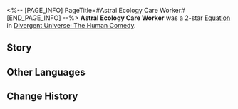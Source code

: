 <%-- [PAGE_INFO]
PageTitle=#Astral Ecology Care Worker#
[END_PAGE_INFO] --%>
{{Removed|Equation}}
{{Equation Infobox
|period   = The Human Comedy
|rarity   = 2
|path1    = Erudition*5
|path2    = Preservation*3
|effect   = Increases Ultimate DMG taken by enemy targets by {{Color|h|75%}}. Charges "{{Trait|Brain in a Vat}}" by {{Color|h|12%}} when Shielded characters are attacked.
|mentions = Interastral Peace Corporation
}}
'''Astral Ecology Care Worker''' was a 2-star [[Divergent Universe: The Human Comedy/Equatoins|Equation]] in [[Divergent Universe: The Human Comedy]].

==Story==
{{Description|The first time you hear the story of the Fairweinean, you feel a surge of hope. These liquid beings thrive in the shallow seas of a frozen world, reshaping matter through resonance. If only their secrets could be revealed, countless persistent diseases could be eradicated. But the relentless exploitation of stars melted the ice, and by the time the remnants of their civilization were discovered, the last droplets had long since evaporated.<br /><br />You seek a harmonious give-and-take, where one side offers value and the other grants life. You thwart the IPC's plan to exploit Reidmann, leaving sparks behind to honor the ancient Terrorbird ritual. You guide wandering ice crystal cicadas back to their home planet, creating a sanctuary for the last swarms of pseudoinorganic jellyfish. No life is without worth. Every living creature waits for science to bestow upon them meaning.}}
<!--
==Gameplay Notes==
* 
-->
==Other Languages==
{{Other Languages
|en   = Astral Ecology Care Worker
|zhs  = 星空生态护工
|zht  = 星空生態護工
|ja   = {{Rubi|星空|ほしぞら}}のエコ{{Rubi|介助者|かいじょしゃ}}
|ko   = 은하 생태 보호사
|es   = Protección de la ecología astral
|fr   = Praticien en écologie astrale
|ru   = Санитар звёздной экологии
|th   = ผู้ดูแลนิเวศอวกาศ
|vi   = Người Bảo Vệ Sinh Thái Thiên Văn
|de   = Pflegearbeiter der Astralökologie
|id   = Astral Ecology Care Worker
|pt   = Cuidador da Escola de Ecologia Astral
}}

==Change History==
{{Change History|2.7}}